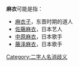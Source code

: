 '''麻衣'''可能是指：

* [[麻衣子|麻衣子]]，东晋时期的道人
* [[佐藤麻衣|佐藤麻衣]]，日本艺人
* [[中原麻衣|中原麻衣]]，日本歌手
* [[藤泽麻衣|藤泽麻衣]]，日本歌手

{{disamb}}
[[Category:二字人名消歧义|Category:二字人名消歧义]]